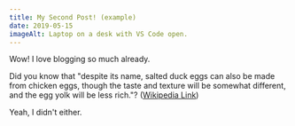 ```yaml
---
title: My Second Post! (example)
date: 2019-05-15
imageAlt: Laptop on a desk with VS Code open.
---
```


Wow! I love blogging so much already.

Did you know that "despite its name, salted duck eggs can also be made from chicken eggs, though the taste and texture will be somewhat different, and the egg yolk will be less rich."? ([Wikipedia Link](https://en.wikipedia.org/wiki/Salted_duck_egg))

Yeah, I didn't either.

